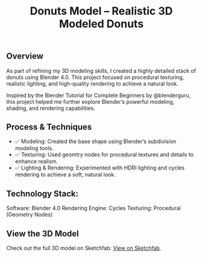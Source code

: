 ﻿---
title: Donuts Model – Realistic 3D Modeled Donuts
publishDate: 2024-02-11 00:00:00
img: /assets/donut-model.jpg
img_alt: A stack of 3D modelled Donuts
description: |
  A realistic 3D model of a donut stack created in Blender 4.0, inspired by Blender Guru's beginner tutorial.
tags:
  - 3D Model
  - Blender
  - Lighting
---


## Overview

As part of refining my 3D modeling skills, I created a highly detailed stack of donuts using Blender 4.0. This project focused on procedural texturing, realistic lighting, and high-quality rendering to achieve a natural look.

Inspired by the Blender Tutorial for Complete Beginners by @blenderguru, this project helped me further explore Blender’s powerful modeling, shading, and rendering capabilities.

<YouTube id="AK6ZQR6K6RM" />

## Process & Techniques

- ✅ Modeling: Created the base shape using Blender’s subdivision modeling tools.
- ✅ Texturing: Used geomtry nodes for procedural textures and details to enhance realism.
- ✅ Lighting & Rendering: Experimented with HDRI lighting and cycles rendering to achieve a soft, natural look.

## Technology Stack:
Software: Blender 4.0
Rendering Engine: Cycles
Texturing: Procedural (Geometry Nodes)

## View the 3D Model

Check out the full 3D model on Sketchfab: [View on Sketchfab](https://skfb.ly/oQNAS).